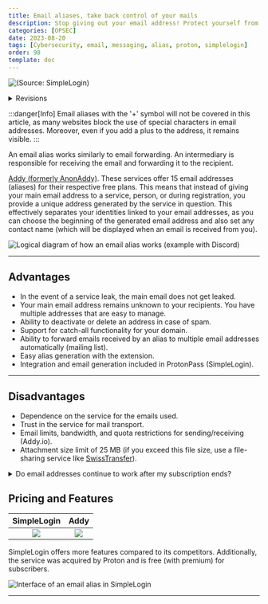 ```yaml
---
title: Email aliases, take back control of your mails
description: Stop giving out your email address! Protect yourself from spam and email leaks, and send emails without compromising your identity.
categories: [OPSEC]
date: 2023-08-20
tags: [Cybersecurity, email, messaging, alias, proton, simplelogin]
order: 98
template: doc
---
```


![(Source: SimpleLogin)](../../../assets/opsec/alias_mail/eamailaliases.webp)

<details>
<summary>Revisions</summary>
Date | Changes
--- | ---
15/06/2023 | Revisions
21/08/2023 | Revisions 
20/08/2023 | Initial push
</details>

:::danger[Info]
Email aliases with the '+' symbol will not be covered in this article, as many websites block the use of special characters in email addresses. Moreover, even if you add a plus to the address, it remains visible.
::: 

An email alias works similarly to email forwarding. An intermediary is responsible for receiving the email and forwarding it to the recipient.  

<a href="https//addy.io" target="_blank">Addy (formerly AnonAddy)</a>. These services offer 15 email addresses (aliases) for their respective free plans. This means that instead of giving your main email address to a service, person, or during registration, you provide a unique address generated by the service in question. This effectively separates your identities linked to your email addresses, as you can choose the beginning of the generated email address and also set any contact name (which will be displayed when an email is received from you).  

![Logical diagram of how an email alias works (example with Discord)](../../../assets/opsec/alias_mail/alias_mail.webp)

---

## Advantages

- In the event of a service leak, the main email does not get leaked.
- Your main email address remains unknown to your recipients. You have multiple addresses that are easy to manage.  
- Ability to deactivate or delete an address in case of spam.  
- Support for catch-all functionality for your domain.  
- Ability to forward emails received by an alias to multiple email addresses automatically (mailing list).  
- Easy alias generation with the extension.  
- Integration and email generation included in ProtonPass (SimpleLogin).

---

## Disadvantages

- Dependence on the service for the emails used.  
- Trust in the service for mail transport.  
- Email limits, bandwidth, and quota restrictions for sending/receiving (Addy.io).  
- Attachment size limit of 25 MB (if you exceed this file size, use a file-sharing service like <a href="https://www.swisstransfer.com" target="_blank">SwissTransfer</a>).

<details>
<summary>Do email addresses continue to work after my subscription ends?</summary>

SimpleLogin continues to offer its services even after your subscription ends:  

>When your subscription ends, all aliases you created continue working normally, both on receiving and sending emails. Concretely:
>- All aliases/domains/directories/mailboxes you have created are kept and continue working normally.
>- You cannot create new aliases if you exceed the free plan limit, i.e. have more than 10 aliases.
>- As features like catch-all or directory allow you to create aliases on-the-fly, those aliases cannot be automatically created if you have more than >10 aliases.
>- You cannot add new domain, directory, or mailbox.  
>
>For example, if you have 100 aliases by the time your subscription ends, these 100 aliases will continue receiving and sending emails normally. You >cannot, however, create new aliases.

</details>

## Pricing and Features

SimpleLogin | Addy
:---: | :---:
![](../../../assets/opsec/alias_mail/simplelogin.webp) | ![](../../../assets/opsec/alias_mail/addy.png)

SimpleLogin offers more features compared to its competitors. Additionally, the service was acquired by Proton and is free (with premium) for subscribers.

![Interface of an email alias in SimpleLogin](../../../assets/opsec/alias_mail/sl_interface.webp)

---